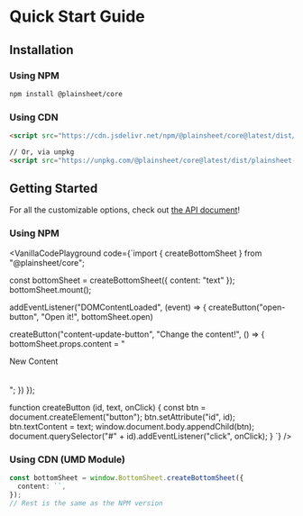 
# Quick Start Guide

## Installation

### Using NPM

```sh npm2yarn
npm install @plainsheet/core
```

### Using CDN

```html copy
<script src="https://cdn.jsdelivr.net/npm/@plainsheet/core@latest/dist/plainsheet-core.umd.js"></script>

// Or, via unpkg
<script src="https://unpkg.com/@plainsheet/core@latest/dist/plainsheet-core.umd.js"></script>
```

## Getting Started

For all the customizable options, check out [the API document](/apis/vanilla-js)!

### Using NPM

<VanillaCodePlayground
  code={`import { createBottomSheet } from "@plainsheet/core";

const bottomSheet = createBottomSheet({ content: "text" });
bottomSheet.mount();

addEventListener("DOMContentLoaded", (event) => {
  createButton("open-button", "Open it!", bottomSheet.open)

  createButton("content-update-button", "Change the content!", () => {
  bottomSheet.props.content = "<div>New Content <br/><br/><br/> </div>";
  })
});

function createButton (id, text, onClick) {
  const btn = document.createElement("button");
  btn.setAttribute("id", id);
  btn.textContent = text;
  window.document.body.appendChild(btn);
  document.querySelector("#" + id).addEventListener("click", onClick);
}
`}
/>

### Using CDN (UMD Module)

```ts copy
const bottomSheet = window.BottomSheet.createBottomSheet({
  content: ``,
});
// Rest is the same as the NPM version
```
